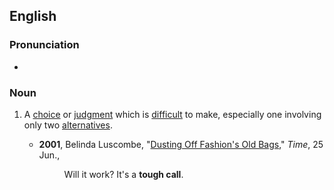 ==English==

===Pronunciation===
* {{audio|en|En-au-tough call.ogg|Audio (AU)}}

===Noun===
{{en-noun}}

# {{lb|en|chiefly|US|idiomatic}} A [[choice]] or [[judgment]] which is [[difficult]] to make, especially one involving only two [[alternatives]].
#* '''2001''', Belinda Luscombe, "[http://www.time.com/time/magazine/article/0,9171,1000208-2,00.html Dusting Off Fashion's Old Bags]," ''Time'', 25 Jun.,
#*: Will it work? It's a '''tough call'''.
